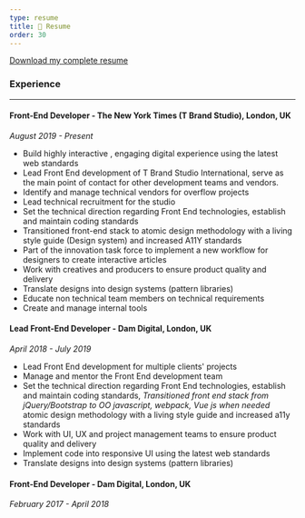 ```yaml
---
type: resume
title: 📄 Resume
order: 30
---
```


[Download my complete resume](https://docs.google.com/document/d/1I-lOOUv4q7OcMCoeLU7G2eyjtNxL-f-IB9hrK7xT-c4/edit?usp=sharing)

### Experience

---

#### Front-End Developer - The New York Times (T Brand Studio), London, UK

*August 2019 - Present*

- Build highly interactive , engaging digital experience using the latest web standards
- Lead Front End development of T Brand Studio International, serve as the main point of contact for other development teams and vendors.
- Identify and manage technical vendors for overflow projects
- Lead technical recruitment for the studio
- Set the technical direction regarding Front End technologies, establish and maintain coding standards
- Transitioned front-end stack to atomic design methodology with a living style guide (Design system) and increased A11Y standards
- Part of the innovation task force to implement a new workflow for designers to create interactive articles
- Work with creatives and producers to ensure product quality and delivery
- Translate designs into design systems (pattern libraries)
- Educate non technical team members on technical requirements
- Create and manage internal tools

#### Lead Front-End Developer - Dam Digital, London, UK

*April 2018 - July 2019*

- Lead Front End development for multiple clients' projects
- Manage and mentor the Front End development team
- Set the technical direction regarding Front End technologies, establish and maintain coding standards, *Transitioned front end stack from jQuery/Bootstrap to OO javascript, webpack, Vue js when needed*
atomic design methodology with a living style guide and increased a11y standards
- Work with UI, UX and project management teams to ensure product quality and delivery
- Implement code into responsive UI using the latest web standards
- Translate designs into design systems (pattern libraries)

#### Front-End Developer - Dam Digital, London, UK

*February 2017 - April 2018*